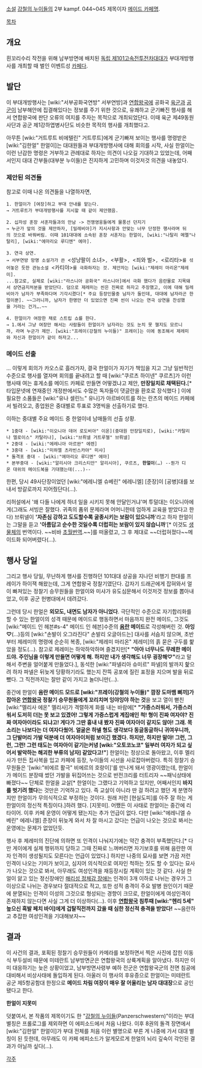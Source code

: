 [[소설]] [[강철의 누이들]]의 2부 kampf. 044~045 제목이자 [[메이드 카페]]명.

[[목차]]
== 개요 ==
흰꼬리수리 작전을 위해 남부방면에 배치된 [[독립 제101고속전투전차대대]]가 부대개방행사를 개최할 때 벌인 이벤트성 [[카페]]다.

== 발단 ==
이 부대개방행사는 [wiki:"서부공화국연방" 서부연방]과 [[연합왕국]]에 공화국 [[육군]]과 [[공군]]이 남부해안에 집결해있다는 정보를 주기 위한 것으로, 유쾌하고 군기빠진 행사를 해서 연합왕국에 판단 오류의 여지를 주자는 목적으로 개최되었단다. 이때 육군 제49동원사단과 공군 제1강하엽병사단도 비슷한 목적의 행사를 개최했다고.

아무튼 [wiki:"거트루트 비에텔린" 거트루트]에게 군기빠져 보이는 행사를 명령받은 [wiki:"김한얼" 한얼이]는 대대원들과 부대개방행사에 대해 회의를 시작, 사실 한얼이는 이런 난감한 명령은 거부하고 관례대로 하자는 의견이 나오길 기대하고 있었는데, 어째서인지 대대 간부들(대부분 누이들)은 진지하게 고민하며 이것저것 의견을 내놓았다. 

=== 제안된 의견들 ===
참고로 이때 나온 의견들을 나열하자면,

 1. 한얼이가 [여장]하고 부대 안내를 맡는다.
 → 거트루트가 부대개방행사를 지시할 때 같이 제안했음.

 2. 십자성 훈장 서훈자들과의 만남 -> 전쟁영웅들에게 물풍선 던지기
 → 누군가 앞의 것을 제안하자, [밀레비아]가 지시사항과 안맞는 너무 단정한 행사라며 뒤의 것으로 바꿔버림. 이때 101대대에 소속된 훈장 서훈자는 한얼이, [wiki:"나탈리 메멜"나탈리], [wiki:"에마리오 루디엔" 에마].

 3. 연극 상연.
 → 서부연방 망명 소설가가 쓴 <성냥팔이 소녀>, <부활>, <죄와 벌>, <로리타>를 섞어놓은 듯한 관능소설 <카티야>를 극화하자는 것. 제안자는 [wiki:"제레미 마리온"제레미].
 ...참고로, 실제로 [wiki:"라스니아 공화국" 라스니아]에서 극화 했다가 음란물로 지목돼서 상연금지처분을 받았단다. 덤으로 제레미는 씬은 진짜로 하자고 주장했고, 이에 대해 밀레비아가 남자가 부족하다며 기각시켰다[* 주요 등장인물중 남자가 둘인데, 대대에 남자라곤 한얼이뿐]. ~~그러니까, 남자가 한명만 더 있었으면 진짜 씬이 나오는 연극 상연을 찬성했을 거라는 건가….~~

 4. 한얼이가 여장한 채로 스트립 쇼를 한다.
 → 1.에서 그냥 여장만 해서는 사람들이 한얼이가 남자라는 것도 눈치 못 챌지도 모르니까, 라며 누군가 제안. [wiki:"프레이(강철의 누이들)" 프레이]는 이에 동조해서 제레미와 자신과 한얼이가 같이 하자고...

=== 메이드 선출 ===
... 이렇게 회의가 카오스로 흘러가자, 결국 한얼이가 자기가 책임을 지고 그냥 일반적인 수준으로 행사를 열자며 회의를 끝내려고 할 때 [wiki:"쿠르츠 하이넨" 쿠르츠]가 이런 행사때 여는 휴게소를 메이드 카페로 만들면 어떻겠냐고 제안, '''만장일치로 채택된다.'''[* 타입문넷에 연재중인 개정판에서도 수많은 독자들이 댓글란을 환호로 장식했다 ] 이에 필요한 소품들은 [wiki:"유나 셀린느" 유나]가 아르바이트를 하는 란츠의 메이드 카페에서 빌려오고, 종업원은 중대별로 투표로 3명씩을 선출하기로 했다.

이하는 중대별 주요 메이드 중 한얼이네 남매들의 선출 상황.

 * 1중대 - [wiki:"이오니아 데어 로도비아" 이온](중대원 만장일치로), [wiki:"카탈리나 엘로이스" 카탈리나], [wiki:"브뤼넬 거트루첼" 브뤼넬]
 * 2중대 - [wiki:"에레니아 아르완" 에렌]
 * 3중대 - [wiki:"미하엘 츠라빈스카야" 미샤]
 * 돌격포 중대 - [wiki:"에마리오 루디엔" 에마]
 * 본부중대 - [wiki:"알리시아 크리스티안" 알리시아], 쿠르츠, '''한얼이'''(…) --뭔가 디온 대위의 메이드복을 기대했는데(...)--

한편, 당시 49사단장이었던 [wiki:"에레니엘 슈베린" 에레니엘] [준장]이 [공병]대를 보내서 방갈로까지 지어줬단다(…).

리허설에서 '왜 다들 나에게 하녀 일을 시키지 못해 안달인거냐'며 투덜대는 이오니아에게(그래도 서빙은 잘했다. 귀족의 품위 문제라며 어머니한테 엄하게 교육을 받았다고 한다) 브뤼넬이 ''''자존심 강하고 도도할수록 굴종시키는 보람이 있으니까''''라고 하자 한얼이는 그말을 듣고 ''''아름답고 순수한 것일수록 더럽히는 보람이 있지 않습니까''''[* 이것도 [[생물체]]의 번역이다. ~~비바 [[초월번역]].~~]를 떠올렸고, 그 후 제대로 ~~더럽혀졌다~~메이드화 되어버렸다(…).

== 행사 당일 ==
그리고 행사 당일, 무난하게 행사를 진행하던 101대대 상공을 지나던 비행기 한대를 프레이가 하이잭 해왔는데, 그게 연합왕국 정찰기였단다. 갑자기 드래곤에게 잡혀와서 얼이 빠져있는 정찰기 승무원들을 한얼이와 미샤가 유도심문해서 이것저것 정보를 뽑아내었고, 이후 공군 헌병대에서 데려갔다.

그런데 당시 한얼은 '''외모도, 내면도 남자가 아니었다'''. 극단적인 수준으로 자기합리화를 할 수 있는 한얼이의 성격 때문에 메이드로 행동하면서 마음까지 완전 메이드, 그것도 [wiki:"메이드 인 헤븐#s-4" 메이드 인 헤븐]수준의 '''[[음란]] 메이드'''로 각성해버린 것. '''아잉♡'''(…)등의 [wiki:"손발이 오그라진다" 손발리 오글아드는] 대사를 서슴치 않으며, 초반부터 제레미의 명령에 순순히 복종, [wiki:"제레미 마리온" 제레미]의 흙 묻은 구두를 핥았을 정도(…). 참고로 제레미는 하악하악하며 즐겼지만[* '''"아아 너무나도 무례한 메이드야. 주인님을 이렇게 만들면 어떻게 해. 하지만 내가 생각해도 너무 굉장해♡"'''라고 말해서 주변을 얼어붙게 만들었다.], 동석한 [wiki:"파넬리아 슈미르" 파넬]의 발까지 핥으려 하자 파넬은 뒤늦게 당황하기라도 했는지 잔뜩 공포에 질린 표정을 지으며 발을 뒤로 뺐다. 그 직전까지는 잘만 같이 가지고 놀더니만(…).

중간에 한얼이 '''음란 메이드 모드로 [wiki:"프레이(강철의 누이들)" 깜장 도마뱀 삐끼]가 잡아온 [[연합왕국]] 정찰기 승무원들에게 꼬리치며 잉야잉야 하는 것'''을 보고 열이 뻗친 [wiki:"멜리사 에온" 멜리사]가 격렬하게 화를 내는 바람에[* '''"가증스러워서, 가증스러워서 도저히 더는 못 보고 있겠어! 그렇게 가증스럽게 계집애인 척! 형이 진짜 여자야? 진짜 여자아이라도 되냐고! 게다가 그딴 흉내 내 봤자 진짜 여자아이 같지도 않아! 그래. 목소리는 나보다는 더 여자다웠어. 얼굴은 하넬 형도 생각보다 동글동글하니 귀여우니까, 그 단발머리 가발 덕분에 더 여자아이처럼 보이긴 했겠다. 하지만, 하지만 말야! 그런, 그런, 그런! 그런 태도는 여자아이 같기는커녕 [wiki:"오토코노코" 일부러 여자가 되고 싶어서 발악하는 해괴한 부류의 남자] 같았다고!"'''] 한얼이는 정상으로 돌아왔고, 이후 멜리사가 만든 집사복을 입고 카페에 등장, 누이들의 시선을 사로잡아버렸다. 특히 정찰기 승무원들은 '[wiki:"비에르 활극" 비에르의 호랑이]'를 만나게 돼서 영광이랬는데, 한얼이가 메이드 분장때 썼던 가발을 뒤집어쓰는 것으로 반전크리를 터트리자 ~~패닉상태에 빠졌다~~ 단체로 한얼을 교살[* 한얼이는 그랬다고 기억하고 있지만, 어째서인지 '''바지를 벗기려 했다'''는 것만은 기억하고 있다. 즉 교살이 아니라 딴 걸 하려고 했던 게 분명하지만 한얼이가 무의식적으로 부정하는 것이다. 원래 저런 [현실도피]를 아주 잘 하는 게 한얼이의 정신적 특징이다.]하려 했다. [지못미]. 어쨌든 이 사태로 한얼이는 중간에 리타이어. 이후 카페 운영이 어떻게 됐는지는 추가 언급이 없다. 다만 [wiki:"에레니엘 슈베린" 에레니엘] 준장이 뒤늦게 와서 차 잘 마시고 갔다는 언급이 나오는 것으로 봐서는 운영에는 문제가 없었던듯.

행사 후 제레미의 진단에 의하면 또 인격이 나눠지기에는 약간 충격이 부족했단다.[* 다만 게이에게 실제 행위까지 당하고 그때 진짜로 느껴버리면 자기보호를 위해 음란한 여자 인격이 생성될지도 모른다는 언급이 있었다.] 하지만 나중의 묘사를 보면 가끔 저런 인격이 나오는 기미가 보이고, 심지어 의식적으로 여자인 척하는 짓도 할 수 있다는 묘사가 나오는 것으로 봐서, 아무래도 여성인격을 재등장시킬 계획이 있는 것 같다. 사실 한얼이 앓고 있는 정신장애인 [[해리성 정체감 장애]]는 인격이 3개 이하로 나뉘는 경우가 그 이상으로 나뉘는 경우보다 절대적으로 적고, 또한 성적 충격이 주요 발병 원인이기 때문에 분열되는 인격이 이성의 그것으로 형성되는 경향이 크므로, 한얼이에게 여성인격이 존재하지 않는다면 사실 그게 더 이상하다(…). 이후 '''[[연합왕국]] 침투때 [wiki:"헨리 5세" 높으신 흑발 페치 바이]에게 겁탈직전까지 갔을 때 심한 정신적 충격을 받았다!''' ~~음란하고 추잡한 여성인격을 기대해보자~~

== 결과 ==
이 사건의 결과, 포획된 정찰기 승무원들이 카메라를 보정하면서 찍은 사진에 잡힌 이동식 부두설비 때문에 미테란트 남부방면군은 연합왕국의 상륙계획을 알아냈다. 하지만 이미 대응하기는 늦은 상황이었고, 남부방면사령부 예하 전군은 연합왕국군의 전면 침공에 대비해서 비상사태에 돌입하게 된다. 아울러 이 행사의 후유증으로 한얼이는 미테란트 공군 제5항공함대 한정으로 '''메이드 차림 여장이 매우 잘 어울리는 남자 대대장'''으로 공인됐다고 한다.

'''한얼이 지못미'''


덧붙여서, 본 작품의 제목이기도 한 "[[강철의 누이들]](Panzerschwestern)"이라는 부대 별칭은 프롤로그를 제외하면 이 에피소드에서 처음 나왔다. 이후 8권의 돌격 장면에서 [wiki:"김한얼" 한얼이]가 부대 전체를 처음 이런 별명으로 부른 게 나중에 가서 대대 별칭이 된 듯한데, 아무래도 이 카페 에피소드가 알게모르게 한얼의 뇌리 깊숙이 각인된 결과가 아닐까 싶다(…).

[[각주]]
